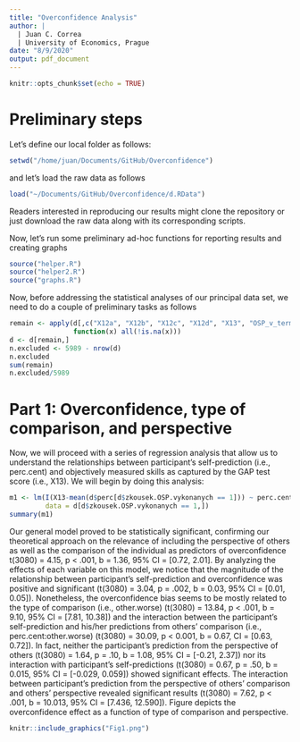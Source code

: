 ```yaml
---
title: "Overconfidence Analysis"
author: | 
  | Juan C. Correa
  | University of Economics, Prague
date: "8/9/2020"
output: pdf_document
---
```


```r
knitr::opts_chunk$set(echo = TRUE)
```
# Preliminary steps
Let's define our local folder as follows:
```r
setwd("/home/juan/Documents/GitHub/Overconfidence")
```
and let's load the raw data as follows
```r
load("~/Documents/GitHub/Overconfidence/d.RData")
```
Readers interested in reproducing our results might clone the repository or just download the raw data along with its corresponding scripts.

Now, let's run some preliminary ad-hoc functions for reporting results and creating graphs
```r
source("helper.R")
source("helper2.R")
source("graphs.R")
```

Now, before addressing the statistical analyses of our principal data set, we need to do a couple of  preliminary tasks as follows

```r
remain <- apply(d[,c("X12a", "X12b", "X12c", "X12d", "X13", "OSP_v_terminu")], 1, 
                function(x) all(!is.na(x)))
d <- d[remain,]
n.excluded <- 5989 - nrow(d)
n.excluded
sum(remain)
n.excluded/5989
```

# Part 1: Overconfidence, type of comparison, and perspective

Now, we will proceed with a series of regression analysis that allow us to understand the relationships between participant's self-prediction (i.e., perc.cent) and objectively measured skills as captured by the GAP test score (i.e., X13). We will begin by doing this analysis:

```r
m1 <- lm(I(X13-mean(d$perc[d$zkousek.OSP.vykonanych == 1])) ~ perc.cent*other.worse*other.persp, 
         data = d[d$zkousek.OSP.vykonanych == 1,])
summary(m1)
```
Our general model proved to be statistically significant, confirming our theoretical approach on the relevance of including the perspective of others as well as the comparison of the individual as predictors of overconfidence t(3080) = 4.15, p $<$ .001, b = 1.36, 95\% CI = [0.72, 2.01]. By analyzing the effects of each variable on this model, we notice that the magnitude of the relationship between participant's self-prediction and overconfidence was positive and significant (t(3080) = 3.04, p = .002, b = 0.03, 95\% CI = [0.01, 0.05]). Nonetheless, the overconfidence bias seems to be mostly related to the type of comparison (i.e., other.worse) (t(3080) = 13.84, p $<$ .001, b = 9.10, 95\% CI = [7.81, 10.38]) and the interaction between the participant’s self-prediction and his/her predictions from others' comparison (i.e., perc.cent:other.worse) (t(3080) = 30.09, p $<$ 0.001, b = 0.67, CI = [0.63, 0.72]). In fact, neither the participant's prediction from the perspective of others (t(3080) = 1.64, p = .10, b = 1.08, 95\% CI = [-0.21, 2.37]) nor its interaction with participant’s self-predictions (t(3080) = 0.67, p = .50, b = 0.015, 95\% CI = [-0.029, 0.059]) showed significant effects. The interaction between participant's prediction from the perspective of others' comparison and others' perspective revealed significant results (t(3080) = 7.62, p < .001, b = 10.013, 95% CI = [7.436, 12.590]). Figure \ref{fig1} depicts the overconfidence effect as a function of type of comparison and perspective. 

```r
knitr::include_graphics("Fig1.png")
```


